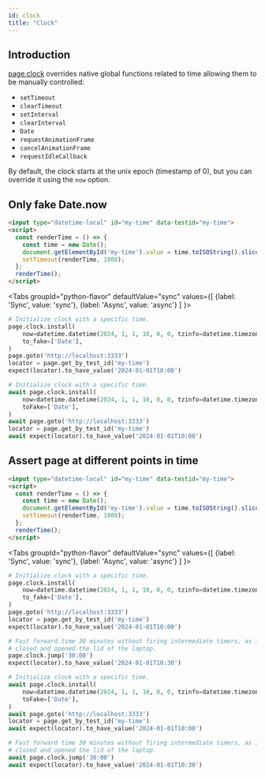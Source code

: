 ```yaml
---
id: clock
title: "Clock"
---
```


## Introduction

[page.clock](/api/class-page.mdx#page-clock) overrides native global functions related to time allowing them to be manually controlled:
- `setTimeout`
- `clearTimeout`
- `setInterval`
- `clearInterval`
- `Date`
- `requestAnimationFrame`
- `cancelAnimationFrame`
- `requestIdleCallback`

By default, the clock starts at the unix epoch (timestamp of 0), but you can override it using the `now` option.

## Only fake Date.now

```html
<input type="datetime-local" id="my-time" data-testid="my-time">
<script>
  const renderTime = () => {
    const time = new Date();
    document.getElementById('my-time').value = time.toISOString().slice(0, 16);
    setTimeout(renderTime, 1000);
  };
  renderTime();
</script>
```

<Tabs
  groupId="python-flavor"
  defaultValue="sync"
  values={[
    {label: 'Sync', value: 'sync'},
    {label: 'Async', value: 'async'}
  ]
}>
<TabItem value="sync">

```py
# Initialize clock with a specific time.
page.clock.install(
    now=datetime.datetime(2024, 1, 1, 10, 0, 0, tzinfo=datetime.timezone.utc),
    to_fake=['Date'],
)
page.goto('http://localhost:3333')
locator = page.get_by_test_id('my-time')
expect(locator).to_have_value('2024-01-01T10:00')
```

</TabItem>
<TabItem value="async">

```py
# Initialize clock with a specific time.
await page.clock.install(
    now=datetime.datetime(2024, 1, 1, 10, 0, 0, tzinfo=datetime.timezone.utc),
    toFake=['Date'],
)
await page.goto('http://localhost:3333')
locator = page.get_by_test_id('my-time')
await expect(locator).to_have_value('2024-01-01T10:00')
```

</TabItem>
</Tabs>

## Assert page at different points in time

```html
<input type="datetime-local" id="my-time" data-testid="my-time">
<script>
  const renderTime = () => {
    const time = new Date();
    document.getElementById('my-time').value = time.toISOString().slice(0, 16);
    setTimeout(renderTime, 1000);
  };
  renderTime();
</script>
```

<Tabs
  groupId="python-flavor"
  defaultValue="sync"
  values={[
    {label: 'Sync', value: 'sync'},
    {label: 'Async', value: 'async'}
  ]
}>
<TabItem value="sync">

```py
# Initialize clock with a specific time.
page.clock.install(
    now=datetime.datetime(2024, 1, 1, 10, 0, 0, tzinfo=datetime.timezone.utc),
    to_fake=['Date'],
)
page.goto('http://localhost:3333')
locator = page.get_by_test_id('my-time')
expect(locator).to_have_value('2024-01-01T10:00')

# Fast forward time 30 minutes without firing intermediate timers, as if the user
# closed and opened the lid of the laptop.
page.clock.jump('30:00')
expect(locator).to_have_value('2024-01-01T10:30')
```

</TabItem>
<TabItem value="async">

```py
# Initialize clock with a specific time.
await page.clock.install(
    now=datetime.datetime(2024, 1, 1, 10, 0, 0, tzinfo=datetime.timezone.utc),
    toFake=['Date'],
)
await page.goto('http://localhost:3333')
locator = page.get_by_test_id('my-time')
await expect(locator).to_have_value('2024-01-01T10:00')

# Fast forward time 30 minutes without firing intermediate timers, as if the user
# closed and opened the lid of the laptop.
await page.clock.jump('30:00')
await expect(locator).to_have_value('2024-01-01T10:30')
```

</TabItem>
</Tabs>


[Accessibility]: /api/class-accessibility.mdx "Accessibility"
[APIRequest]: /api/class-apirequest.mdx "APIRequest"
[APIRequestContext]: /api/class-apirequestcontext.mdx "APIRequestContext"
[APIResponse]: /api/class-apiresponse.mdx "APIResponse"
[APIResponseAssertions]: /api/class-apiresponseassertions.mdx "APIResponseAssertions"
[Browser]: /api/class-browser.mdx "Browser"
[BrowserContext]: /api/class-browsercontext.mdx "BrowserContext"
[BrowserType]: /api/class-browsertype.mdx "BrowserType"
[CDPSession]: /api/class-cdpsession.mdx "CDPSession"
[Clock]: /api/class-clock.mdx "Clock"
[ConsoleMessage]: /api/class-consolemessage.mdx "ConsoleMessage"
[Dialog]: /api/class-dialog.mdx "Dialog"
[Download]: /api/class-download.mdx "Download"
[ElementHandle]: /api/class-elementhandle.mdx "ElementHandle"
[Error]: /api/class-error.mdx "Error"
[FileChooser]: /api/class-filechooser.mdx "FileChooser"
[Frame]: /api/class-frame.mdx "Frame"
[FrameLocator]: /api/class-framelocator.mdx "FrameLocator"
[JSHandle]: /api/class-jshandle.mdx "JSHandle"
[Keyboard]: /api/class-keyboard.mdx "Keyboard"
[Locator]: /api/class-locator.mdx "Locator"
[LocatorAssertions]: /api/class-locatorassertions.mdx "LocatorAssertions"
[Mouse]: /api/class-mouse.mdx "Mouse"
[Page]: /api/class-page.mdx "Page"
[PageAssertions]: /api/class-pageassertions.mdx "PageAssertions"
[Playwright]: /api/class-playwright.mdx "Playwright"
[Request]: /api/class-request.mdx "Request"
[Response]: /api/class-response.mdx "Response"
[Route]: /api/class-route.mdx "Route"
[Selectors]: /api/class-selectors.mdx "Selectors"
[TimeoutError]: /api/class-timeouterror.mdx "TimeoutError"
[Touchscreen]: /api/class-touchscreen.mdx "Touchscreen"
[Tracing]: /api/class-tracing.mdx "Tracing"
[Video]: /api/class-video.mdx "Video"
[WebError]: /api/class-weberror.mdx "WebError"
[WebSocket]: /api/class-websocket.mdx "WebSocket"
[Worker]: /api/class-worker.mdx "Worker"
[Element]: https://developer.mozilla.org/en-US/docs/Web/API/element "Element"
[EvaluationArgument]: /evaluating.mdx#evaluation-argument "EvaluationArgument"
[Promise]: https://developer.mozilla.org/en-US/docs/Web/JavaScript/Reference/Global_Objects/Promise "Promise"
[iterator]: https://developer.mozilla.org/en-US/docs/Web/JavaScript/Reference/Iteration_protocols "Iterator"
[origin]: https://developer.mozilla.org/en-US/docs/Glossary/Origin "Origin"
[selector]: https://developer.mozilla.org/en-US/docs/Web/CSS/CSS_Selectors "selector"
[Serializable]: https://developer.mozilla.org/en-US/docs/Web/JavaScript/Reference/Global_Objects/JSON/stringify#Description "Serializable"
[UIEvent.detail]: https://developer.mozilla.org/en-US/docs/Web/API/UIEvent/detail "UIEvent.detail"
[UnixTime]: https://en.wikipedia.org/wiki/Unix_time "Unix Time"
[xpath]: https://developer.mozilla.org/en-US/docs/Web/XPath "xpath"

[Any]: https://docs.python.org/3/library/typing.html#typing.Any "Any"
[bool]: https://docs.python.org/3/library/stdtypes.html "bool"
[bytes]: https://docs.python.org/3/library/stdtypes.html#bytes "bytes"
[Callable]: https://docs.python.org/3/library/typing.html#typing.Callable "Callable"
[EventContextManager]: https://docs.python.org/3/reference/datamodel.html#context-managers "Event context manager"
[EventEmitter]: https://pyee.readthedocs.io/en/latest/#pyee.BaseEventEmitter "EventEmitter"
[Exception]: https://docs.python.org/3/library/exceptions.html#Exception "Exception"
[Dict]: https://docs.python.org/3/library/typing.html#typing.Dict "Dict"
[float]: https://docs.python.org/3/library/stdtypes.html#numeric-types-int-float-complex "float"
[int]: https://docs.python.org/3/library/stdtypes.html#numeric-types-int-float-complex "int"
[List]: https://docs.python.org/3/library/typing.html#typing.List "List"
[NoneType]: https://docs.python.org/3/library/constants.html#None "None"
[Pattern]: https://docs.python.org/3/library/re.html "Pattern"
[URL]: https://en.wikipedia.org/wiki/URL "URL"
[pathlib.Path]: https://realpython.com/python-pathlib/ "pathlib.Path"
[str]: https://docs.python.org/3/library/stdtypes.html#text-sequence-type-str "str"
[Union]: https://docs.python.org/3/library/typing.html#typing.Union "Union"

[all available image tags]: https://mcr.microsoft.com/en-us/product/playwright/python/about "all available image tags"
[Microsoft Artifact Registry]: https://mcr.microsoft.com/en-us/product/playwright/python/about "Microsoft Artifact Registry"
[Dockerfile.jammy]: https://github.com/microsoft/playwright-python/blob/main/utils/docker/Dockerfile.jammy "Dockerfile.jammy"
